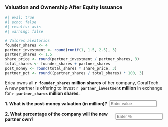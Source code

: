 ### Valuation and Ownership After Equity Issuance

```r
#| eval: true
#| echo: false
#| results: asis
#| warning: false

# Valores aleatórios
founder_shares <- 4
partner_investment <- round(runif(1, 1.5, 2.5), 3)
partner_shares <- 1.5
share_price <- round(partner_investment / partner_shares, 3)
total_shares <- founder_shares + partner_shares
post_money <- round(total_shares * share_price, 3)
partner_pct <- round((partner_shares / total_shares) * 100, 3)
```

Erica owns all **`r founder_shares` million shares** of her company, CoralTech. A new partner is offering to invest **`r partner_investment` million** in exchange for **`r partner_shares` million shares**.

::: {.question-block}

<form onsubmit="event.preventDefault();" style="display: flex; align-items: center; gap: 8px;">
  <label for="module1_num_q4a"><strong>1. What is the post-money valuation (in million)?</strong></label>
  <input type="number" id="module1_num_q4a" name="module1_num_q4a" placeholder="Enter value" style="width: 150px;"
         data-correct-answer="`r post_money`" data-tolerance="0.01" />
</form>

<div id="feedback-module1_num_q4a" class="feedback" data-status="" style="display:none;">
✅ Post-money = (`r founder_shares + partner_shares`) shares × $`r share_price` (`r partner_investment  `/ `r partner_shares`) = **`r post_money` million**
</div>

:::

::: {.question-block}

<form onsubmit="event.preventDefault();" style="display: flex; align-items: center; gap: 8px;">
  <label for="module1_num_q4b"><strong>2. What percentage of the company will the new partner own?</strong></label>
  <input type="number" id="module1_num_q4b" name="module1_num_q4b" placeholder="Enter %" style="width: 150px;"
         data-correct-answer="`r partner_pct`" data-tolerance="0.01" />
</form>

<div id="feedback-module1_num_q4b" class="feedback" data-status="" style="display:none;">
✅ Partner Ownership = `r partner_shares` / `r founder_shares + partner_shares` × 100 = **`r partner_pct`%**
</div>

:::
